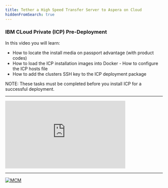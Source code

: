 ```yaml
---
title: Tether a High Speed Transfer Server to Aspera on Cloud
hiddenFromSearch: true
---
```


###  IBM CLoud Private (ICP) Pre-Deployment

In this video you will learn: 

- How to locate the install media on passport advantage (with product codes)
- How to load the ICP installation images into Docker - How to configure the ICP hosts file
- How to add the clusters SSH key to the ICP deployment package


NOTE: These tasks must be completed before you install ICP for a successful deployment.


---


<iframe
  width="384"
  height="216"
  src="https://www.youtube.com/embed/wnjwuU9V4Zo"
  frameborder="0"
  allow="accelerometer; autoplay; encrypted-media; gyroscope; picture-in-picture"
  allowfullscreen
></iframe>

---






[![MCM](../../../images/SWAT_Header.gif)](https://ibmintegration.github.io/cp4mcm-swat-kb/)

